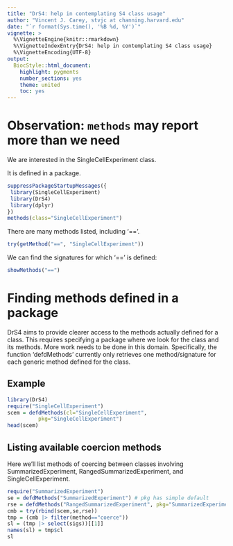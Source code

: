 ```yaml
---
title: "DrS4: help in contemplating S4 class usage"
author: "Vincent J. Carey, stvjc at channing.harvard.edu"
date: "`r format(Sys.time(), '%B %d, %Y')`"
vignette: >
  %\VignetteEngine{knitr::rmarkdown}
  %\VignetteIndexEntry{DrS4: help in contemplating S4 class usage}
  %\VignetteEncoding{UTF-8}
output:
  BiocStyle::html_document:
    highlight: pygments
    number_sections: yes
    theme: united
    toc: yes
---
```


# Observation: `methods` may report more than we need

We are interested in the SingleCellExperiment class.

It is defined in a package.

```r
suppressPackageStartupMessages({
 library(SingleCellExperiment)
 library(DrS4)
 library(dplyr)
})
methods(class="SingleCellExperiment")
```

There are many methods listed, including '=='.

```r
try(getMethod("==", "SingleCellExperiment"))
```

We can find the signatures for which '==' is
defined:
```r
showMethods("==")
```

# Finding methods defined in a package

DrS4 aims to provide clearer access to the
methods actually defined for a class.  This requires
specifying a package where we look for the class
and its methods.  More work needs to be done in this domain.
Specifically, the function 'defdMethods' currently only
retrieves one method/signature for each generic method
defined for the class.

## Example

```r
library(DrS4)
require("SingleCellExperiment")
scem = defdMethods(cl="SingleCellExperiment",
          pkg="SingleCellExperiment")
head(scem)
```

## Listing available coercion methods

Here we'll list methods
of coercing between classes involving SummarizedExperiment,
RangedSummarizedExperiment, and SingleCellExperiment.
```r
require("SummarizedExperiment")
se = defdMethods("SummarizedExperiment") # pkg has simple default
rse = defdMethods("RangedSummarizedExperiment", pkg="SummarizedExperiment")
cmb = try(rbind(scem,se,rse))
tmp = (cmb |> filter(method=="coerce"))
sl = (tmp |> select(sigs))[[1]]
names(sl) = tmp$cl
sl
```

